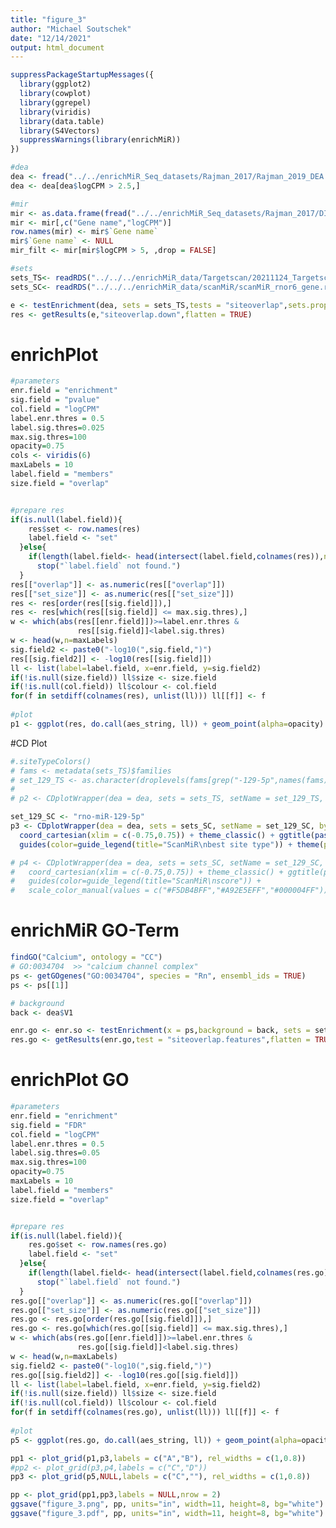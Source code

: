 ```yaml
---
title: "figure_3"
author: "Michael Soutschek"
date: "12/14/2021"
output: html_document
---
```



```r
suppressPackageStartupMessages({
  library(ggplot2)
  library(cowplot)
  library(ggrepel)
  library(viridis)
  library(data.table)
  library(S4Vectors)
  suppressWarnings(library(enrichMiR))
})
```


```r
#dea
dea <- fread("../../enrichMiR_Seq_datasets/Rajman_2017/Rajman_2019_DEA.csv")
dea <- dea[dea$logCPM > 2.5,]

#mir
mir <- as.data.frame(fread("../../enrichMiR_Seq_datasets/Rajman_2017/DIV20 enrich Neuron HC miRNA.csv"))
mir <- mir[,c("Gene name","logCPM")]
row.names(mir) <- mir$`Gene name`
mir$`Gene name` <- NULL
mir_filt <- mir[mir$logCPM > 5, ,drop = FALSE]

#sets
sets_TS<- readRDS("../../../enrichMiR_data/Targetscan/20211124_Targetscan8_Mouse_ConPred_rat.rds")
sets_SC<- readRDS("../../../enrichMiR_data/scanMiR/scanMiR_rnor6_gene.rds")
```


```r
e <- testEnrichment(dea, sets = sets_TS,tests = "siteoverlap",sets.properties = mir_filt)
res <- getResults(e,"siteoverlap.down",flatten = TRUE)
```

# enrichPlot
```r
#parameters
enr.field = "enrichment"
sig.field = "pvalue"
col.field = "logCPM"
label.enr.thres = 0.5
label.sig.thres=0.025
max.sig.thres=100
opacity=0.75
cols <- viridis(6)
maxLabels = 10
label.field = "members"
size.field = "overlap"


#prepare res
if(is.null(label.field)){
    res$set <- row.names(res)
    label.field <- "set"
  }else{
    if(length(label.field<- head(intersect(label.field,colnames(res)),n=1))==0)
      stop("`label.field` not found.")
  }
res[["overlap"]] <- as.numeric(res[["overlap"]])
res[["set_size"]] <- as.numeric(res[["set_size"]])
res <- res[order(res[[sig.field]]),]
res <- res[which(res[[sig.field]] <= max.sig.thres),]
w <- which(abs(res[[enr.field]])>=label.enr.thres & 
               res[[sig.field]]<label.sig.thres)
w <- head(w,n=maxLabels)
sig.field2 <- paste0("-log10(",sig.field,")")
res[[sig.field2]] <- -log10(res[[sig.field]])
ll <- list(label=label.field, x=enr.field, y=sig.field2)
if(!is.null(size.field)) ll$size <- size.field
if(!is.null(col.field)) ll$colour <- col.field
for(f in setdiff(colnames(res), unlist(ll))) ll[[f]] <- f
  
#plot
p1 <- ggplot(res, do.call(aes_string, ll)) + geom_point(alpha=opacity) + geom_text_repel(data=res[w,], show.legend = FALSE, point.padding = 3, nudge_y = -0.1) + scale_colour_viridis_c(direction = -1) + theme_classic() + ggtitle("Neurons, PTX treatment") + theme(plot.title = element_text(size=16), axis.text=element_text(size=13), axis.title=element_text(size=15),legend.title=element_text(size=14), legend.text=element_text(size=13))

```



#CD Plot
```r
#.siteTypeColors()
# fams <- metadata(sets_TS)$families
# set_129_TS <- as.character(droplevels(fams[grep("-129-5p",names(fams))]))
# 
# p2 <- CDplotWrapper(dea = dea, sets = sets_TS, setName = set_129_TS, by = "sites", k = 2) + coord_cartesian(xlim = c(-0.75,0.75)) + theme_classic() + ggtitle(paste0("miR-129-5p ",set_129_TS)) + guides(color=guide_legend(title="TargetScan")) + scale_colour_manual(values=c("#000004FF","#E65D2FFF"))

set_129_SC <- "rno-miR-129-5p"
p3 <- CDplotWrapper(dea = dea, sets = sets_SC, setName = set_129_SC, by = "best_stype") + 
  coord_cartesian(xlim = c(-0.75,0.75)) + theme_classic() + ggtitle(paste0("miR-129-5p ")) +
  guides(color=guide_legend(title="ScanMiR\nbest site type")) + theme(plot.title = element_text(size=16), axis.text=element_text(size=13), axis.title=element_text(size=15),legend.title=element_text(size=14), legend.text=element_text(size=13))

# p4 <- CDplotWrapper(dea = dea, sets = sets_SC, setName = set_129_SC, by = "score") + 
#   coord_cartesian(xlim = c(-0.75,0.75)) + theme_classic() + ggtitle(paste0("miR-129-5p ")) +
#   guides(color=guide_legend(title="ScanMiR\nscore")) + 
#   scale_color_manual(values = c("#F5DB4BFF","#A92E5EFF","#000004FF"))
```



# enrichMiR GO-Term
```r
findGO("Calcium", ontology = "CC")
# GO:0034704  >> "calcium channel complex" 
ps <- getGOgenes("GO:0034704", species = "Rn", ensembl_ids = TRUE)
ps <- ps[[1]]

# background
back <- dea$V1
```


```r
enr.go <- enr.so <- testEnrichment(x = ps,background = back, sets = sets_TS,tests = "siteoverlap",sets.properties = mir_filt)
res.go <- getResults(enr.go,test = "siteoverlap.features",flatten = TRUE)
```

# enrichPlot GO
```r
#parameters
enr.field = "enrichment"
sig.field = "FDR"
col.field = "logCPM"
label.enr.thres = 0.5
label.sig.thres=0.05
max.sig.thres=100
opacity=0.75
maxLabels = 10
label.field = "members"
size.field = "overlap"


#prepare res
if(is.null(label.field)){
    res.go$set <- row.names(res.go)
    label.field <- "set"
  }else{
    if(length(label.field<- head(intersect(label.field,colnames(res.go)),n=1))==0)
      stop("`label.field` not found.")
  }
res.go[["overlap"]] <- as.numeric(res.go[["overlap"]])
res.go[["set_size"]] <- as.numeric(res.go[["set_size"]])
res.go <- res.go[order(res.go[[sig.field]]),]
res.go <- res.go[which(res.go[[sig.field]] <= max.sig.thres),]
w <- which(abs(res.go[[enr.field]])>=label.enr.thres & 
               res.go[[sig.field]]<label.sig.thres)
w <- head(w,n=maxLabels)
sig.field2 <- paste0("-log10(",sig.field,")")
res.go[[sig.field2]] <- -log10(res.go[[sig.field]])
ll <- list(label=label.field, x=enr.field, y=sig.field2)
if(!is.null(size.field)) ll$size <- size.field
if(!is.null(col.field)) ll$colour <- col.field
for(f in setdiff(colnames(res.go), unlist(ll))) ll[[f]] <- f
  
#plot
p5 <- ggplot(res.go, do.call(aes_string, ll)) + geom_point(alpha=opacity) + geom_text_repel(data=res.go[w,], show.legend = FALSE, point.padding = 3, nudge_y = -0.15) + scale_colour_viridis_c(direction = -1) + theme_classic() + ggtitle("GO:0034704 calcium channel complex") + theme(plot.title = element_text(size=16), axis.text=element_text(size=13), axis.title=element_text(size=15),legend.title=element_text(size=14), legend.text=element_text(size=13))
```





```r
pp1 <- plot_grid(p1,p3,labels = c("A","B"), rel_widths = c(1,0.8))
#pp2 <- plot_grid(p3,p4,labels = c("C","D"))
pp3 <- plot_grid(p5,NULL,labels = c("C",""), rel_widths = c(1,0.8))

pp <- plot_grid(pp1,pp3,labels = NULL,nrow = 2)
ggsave("figure_3.png", pp, units="in", width=11, height=8, bg="white")
ggsave("figure_3.pdf", pp, units="in", width=11, height=8, bg="white")
```







